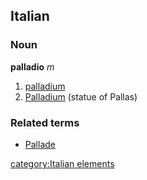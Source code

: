 ==Italian==
===Noun===
'''palladio''' ''m''

# [[palladium]]
# [[Palladium]] (statue of Pallas)

===Related terms===
*[[Pallade]]
[[category:Italian elements]]